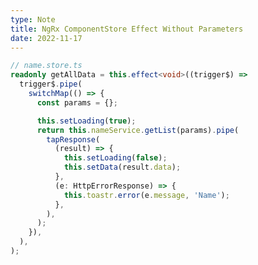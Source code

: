 ```yaml
---
type: Note
title: NgRx ComponentStore Effect Without Parameters
date: 2022-11-17
---
```


```typescript
// name.store.ts
readonly getAllData = this.effect<void>((trigger$) =>
  trigger$.pipe(
    switchMap(() => {
      const params = {};

      this.setLoading(true);
      return this.nameService.getList(params).pipe(
        tapResponse(
          (result) => {
            this.setLoading(false);
            this.setData(result.data);
          },
          (e: HttpErrorResponse) => {
            this.toastr.error(e.message, 'Name');
          },
        ),
      );
    }),
  ),
);
```

